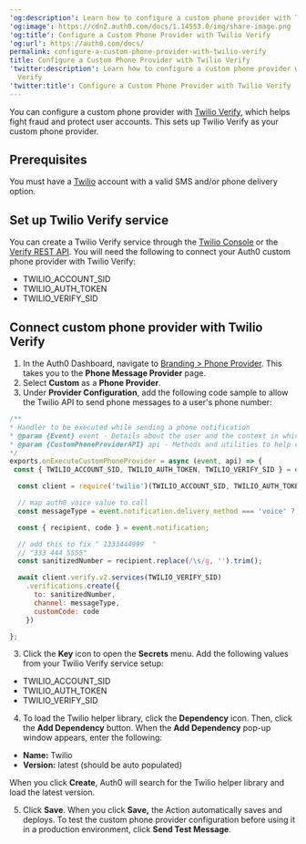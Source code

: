 ---
'og:description': Learn how to configure a custom phone provider with Twilio Verify
'og:image': https://cdn2.auth0.com/docs/1.14553.0/img/share-image.png
'og:title': Configure a Custom Phone Provider with Twilio Verify
'og:url': https://auth0.com/docs/
permalink: configure-a-custom-phone-provider-with-twilio-verify
title: Configure a Custom Phone Provider with Twilio Verify
'twitter:description': Learn how to configure a custom phone provider with Twilio
  Verify
'twitter:title': Configure a Custom Phone Provider with Twilio Verify
---
You can configure a custom phone provider with [Twilio Verify](https://www.twilio.com/docs/verify), which helps fight fraud and protect user accounts. This sets up Twilio Verify as your custom phone provider.

## Prerequisites

You must have a [Twilio](https://twilio.com/) account with a valid SMS and/or phone delivery option.

## Set up Twilio Verify service

You can create a Twilio Verify service through the [Twilio Console](https://www.twilio.com/console/verify/services) or the [Verify REST API](https://www.twilio.com/docs/verify/api/service#create-a-verification-service). You will need the following to connect your Auth0 custom phone provider with Twilio Verify:

* TWILIO_ACCOUNT_SID
* TWILIO_AUTH_TOKEN
* TWILIO_VERIFY_SID

## Connect custom phone provider with Twilio Verify

1. In the Auth0 Dashboard, navigate to [Branding > Phone Provider](https://manage.auth0.com/dashboard/#/phone/templates/phone/provider). This takes you to the **Phone Message Provider** page.
2. Select **Custom** as a **Phone Provider**.
3. Under **Provider Configuration**, add the following code sample to allow the Twilio API to send phone messages to a user's phone number:

```javascript lines expandable
/**
* Handler to be executed while sending a phone notification
* @param {Event} event - Details about the user and the context in which they are logging in.
* @param {CustomPhoneProviderAPI} api - Methods and utilities to help change the behavior of sending a phone notification.
*/
exports.onExecuteCustomPhoneProvider = async (event, api) => {
 const { TWILIO_ACCOUNT_SID, TWILIO_AUTH_TOKEN, TWILIO_VERIFY_SID } = event.secrets;

  const client = require('twilio')(TWILIO_ACCOUNT_SID, TWILIO_AUTH_TOKEN);

  // map auth0 voice value to call
  const messageType = event.notification.delivery_method === 'voice' ? 'call' : 'sms';

  const { recipient, code } = event.notification;

  // add this to fix " 1333444999  "
  // "333 444 5555"
  const sanitizedNumber = recipient.replace(/\s/g, '').trim();

  await client.verify.v2.services(TWILIO_VERIFY_SID)
    .verifications.create({
      to: sanitizedNumber,
      channel: messageType,
      customCode: code
    })

};
```






3. Click the **Key** icon to open the **Secrets** menu. Add the following values from your Twilio Verify service setup:

* TWILIO_ACCOUNT_SID
* TWILIO_AUTH_TOKEN
* TWILIO_VERIFY_SID

4. To load the Twilio helper library, click the **Dependency** icon. Then, click the **Add Dependency** button. When the **Add Dependency** pop-up window appears, enter the following:

* **Name:** Twilio
* **Version:** latest (should be auto populated)

When you click **Create**, Auth0 will search for the Twilio helper library and load the latest version.

5. Click **Save**. When you click **Save,** the Action automatically saves and deploys. To test the custom phone provider configuration before using it in a production environment, click **Send Test Message**.